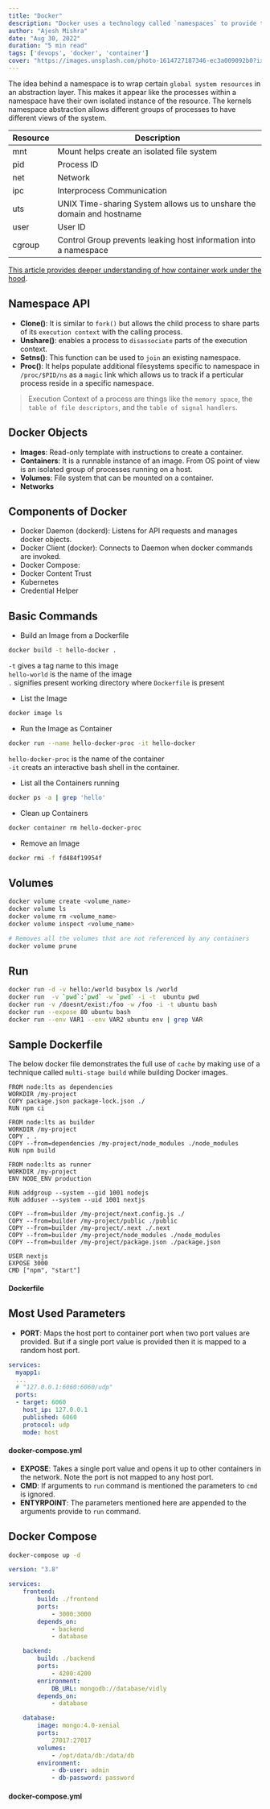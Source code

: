 ```yaml
---
title: "Docker"
description: "Docker uses a technology called `namespaces` to provide the isolated workspace called the container."
author: "Ajesh Mishra"
date: "Aug 30, 2022"
duration: "5 min read"
tags: ['devops', 'docker', 'container']
cover: "https://images.unsplash.com/photo-1614727187346-ec3a009092b0?ixlib=rb-1.2.1&ixid=MnwxMjA3fDB8MHxwaG90by1wYWdlfHx8fGVufDB8fHx8&auto=format&fit=crop&w=3000&q=80"
---
```


The idea behind a namespace is to wrap certain `global system resources` in an abstraction layer. This makes it appear like the processes within a namespace have their own isolated instance of the resource. The kernels namespace abstraction allows different groups of processes to have different views of the system.

| Resource | Description |
| --- | --- |
| mnt | Mount helps create an isolated file system |
| pid | Process ID |
| net | Network |
| ipc | Interprocess Communication |
| uts | UNIX Time-sharing System allows us to unshare the domain and hostname |
| user | User ID |
| cgroup | Control Group prevents leaking host information into a namespace |

[This article provides deeper understanding of how container work under the hood](https://medium.com/@saschagrunert/demystifying-containers-part-i-kernel-space-2c53d6979504).


## Namespace API

- **Clone()**: It is similar to `fork()` but allows the child process to share parts of its `execution context` with the calling process.
- **Unshare()**: enables a process to `disassociate` parts of the execution context.
- **Setns()**: This function can be used to `join` an existing namespace.
- **Proc()**: It helps populate additional filesystems specific to namespace in `/proc/$PID/ns` as a `magic` link which allows us to track if a perticular process reside in a specific namespace.

> Execution Context of a process are things like the `memory space`, the `table of file descriptors`, and the `table of signal handlers`.


## Docker Objects

- **Images**: Read-only template with instructions to create a container.
- **Containers**: It is a runnable instance of an image. From OS point of view is an isolated group of processes running on a host.
- **Volumes**: File system that can be mounted on a container.
- **Networks**


## Components of Docker

- Docker Daemon (dockerd): Listens for API requests and manages docker objects.
- Docker Client (docker): Connects to Daemon when docker commands are invoked.
- Docker Compose: 
- Docker Content Trust
- Kubernetes
- Credential Helper


## Basic Commands

- Build an Image from a Dockerfile

```bash
docker build -t hello-docker .
```

`-t` gives a tag name to this image  
`hello-world` is the name of the image  
`.` signifies present working directory where `Dockerfile` is present

- List the Image

```bash
docker image ls
```

- Run the Image as Container

```bash
docker run --name hello-docker-proc -it hello-docker
```

`hello-docker-proc` is the name of the container  
`-it` creats an interactive bash shell in the container.

- List all the Containers running

```bash
docker ps -a | grep 'hello'
```

- Clean up Containers

```bash
docker container rm hello-docker-proc
```

- Remove an Image

```bash
docker rmi -f fd484f19954f
```

## Volumes

```bash
docker volume create <volume_name>
docker volume ls
docker volume rm <volume_name>
docker volume inspect <volume_name>

# Removes all the volumes that are not referenced by any containers
docker volume prune
```

## Run

```bash
docker run -d -v hello:/world busybox ls /world
docker run  -v `pwd`:`pwd` -w `pwd` -i -t  ubuntu pwd
docker run -v /doesnt/exist:/foo -w /foo -i -t ubuntu bash
docker run --expose 80 ubuntu bash
docker run --env VAR1 --env VAR2 ubuntu env | grep VAR
```

## Sample Dockerfile

The below docker file demonstrates the full use of `cache` by making use of a technique called `multi-stage build` while building Docker images.

```docker
FROM node:lts as dependencies
WORKDIR /my-project
COPY package.json package-lock.json ./
RUN npm ci

FROM node:lts as builder
WORKDIR /my-project
COPY . .
COPY --from=dependencies /my-project/node_modules ./node_modules
RUN npm build

FROM node:lts as runner
WORKDIR /my-project
ENV NODE_ENV production

RUN addgroup --system --gid 1001 nodejs
RUN adduser --system --uid 1001 nextjs

COPY --from=builder /my-project/next.config.js ./
COPY --from=builder /my-project/public ./public
COPY --from=builder /my-project/.next ./.next
COPY --from=builder /my-project/node_modules ./node_modules
COPY --from=builder /my-project/package.json ./package.json

USER nextjs
EXPOSE 3000
CMD ["npm", "start"]
```

#### Dockerfile


## Most Used Parameters

- **PORT**: Maps the host port to container port when two port values are provided. But if a single port value is provided then it is mapped to a random host port.

```yml
services: 
  myapp1:
  ...
  # "127.0.0.1:6060:6060/udp"
  ports:
  - target: 6060
    host_ip: 127.0.0.1
    published: 6060
    protocol: udp
    mode: host
```

#### docker-compose.yml

- **EXPOSE**: Takes a single port value and opens it up to other containers in the network. Note the port is not mapped to any host port.
- **CMD**: If arguments to `run` command is mentioned the parameters to `cmd` is ignored.
- **ENTYRPOINT**: The parameters mentioned here are appended to the arguments provide to `run` command.

## Docker Compose

```bash
docker-compose up -d
```

```yml
version: "3.8"

services:
    frontend:
        build: ./frontend
        ports:
            - 3000:3000
        depends_on:
            - backend
            - database

    backend:
        build: ./backend
        ports:
            - 4200:4200
        enrironment:
            DB_URL: mongodb://database/vidly
        depends_on:
            - database

    database:
        image: mongo:4.0-xenial
        ports:
            27017:27017
        volumes:
            - /opt/data/db:/data/db
        environment:
            - db-user: admin
            - db-password: password
```

#### docker-compose.yml